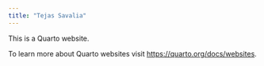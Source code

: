 ```yaml
---
title: "Tejas Savalia"
---
```


This is a Quarto website.

To learn more about Quarto websites visit <https://quarto.org/docs/websites>.
